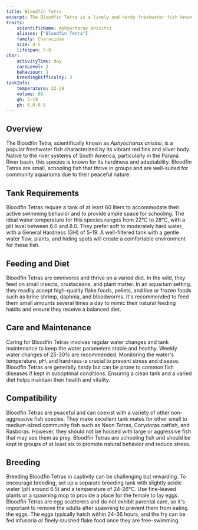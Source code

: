 ```yaml
---
title: Bloodfin Tetra
excerpt: The Bloodfin Tetra is a lively and hardy freshwater fish known for its striking red fins and peaceful nature, making it a popular choice for community aquariums.
traits:
    scientificName: Aphyocharax anisitsi
    aliases: ["Bloodfin Tetra"]
    family: Characidae
    size: 4-5
    lifespan: 5-8
char:
    activityTime: day
    careLevel: 2
    behaviour: 1
    breedingDifficulty: 3
tankInfo:
    temperature: 22-28
    volume: 60
    gh: 5-19
    ph: 6.0-8.0
---
```


## Overview
The Bloodfin Tetra, scientifically known as *Aphyocharax anisitsi*, is a popular freshwater fish characterized by its vibrant red fins and silver body. Native to the river systems of South America, particularly in the Paraná River basin, this species is known for its hardiness and adaptability. Bloodfin Tetras are small, schooling fish that thrive in groups and are well-suited for community aquariums due to their peaceful nature.

## Tank Requirements
Bloodfin Tetras require a tank of at least 60 liters to accommodate their active swimming behavior and to provide ample space for schooling. The ideal water temperature for this species ranges from 22°C to 28°C, with a pH level between 6.0 and 8.0. They prefer soft to moderately hard water, with a General Hardness (GH) of 5-19. A well-filtered tank with a gentle water flow, plants, and hiding spots will create a comfortable environment for these fish.

## Feeding and Diet
Bloodfin Tetras are omnivores and thrive on a varied diet. In the wild, they feed on small insects, crustaceans, and plant matter. In an aquarium setting, they readily accept high-quality flake foods, pellets, and live or frozen foods such as brine shrimp, daphnia, and bloodworms. It's recommended to feed them small amounts several times a day to mimic their natural feeding habits and ensure they receive a balanced diet.

## Care and Maintenance
Caring for Bloodfin Tetras involves regular water changes and tank maintenance to keep the water parameters stable and healthy. Weekly water changes of 25-30% are recommended. Monitoring the water's temperature, pH, and hardness is crucial to prevent stress and disease. Bloodfin Tetras are generally hardy but can be prone to common fish diseases if kept in suboptimal conditions. Ensuring a clean tank and a varied diet helps maintain their health and vitality.

## Compatibility
Bloodfin Tetras are peaceful and can coexist with a variety of other non-aggressive fish species. They make excellent tank mates for other small to medium-sized community fish such as Neon Tetras, Corydoras catfish, and Rasboras. However, they should not be housed with large or aggressive fish that may see them as prey. Bloodfin Tetras are schooling fish and should be kept in groups of at least six to promote natural behavior and reduce stress.

## Breeding
Breeding Bloodfin Tetras in captivity can be challenging but rewarding. To encourage breeding, set up a separate breeding tank with slightly acidic water (pH around 6.5) and a temperature of 24-26°C. Use fine-leaved plants or a spawning mop to provide a place for the female to lay eggs. Bloodfin Tetras are egg scatterers and do not exhibit parental care, so it's important to remove the adults after spawning to prevent them from eating the eggs. The eggs typically hatch within 24-36 hours, and the fry can be fed infusoria or finely crushed flake food once they are free-swimming.

